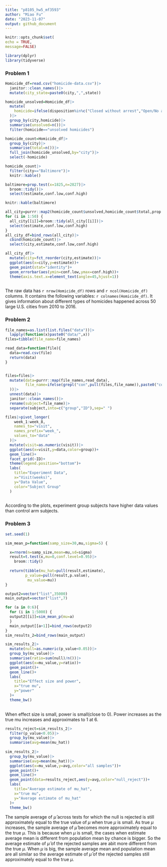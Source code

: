 ```yaml
---
title: "p8105_hw5_mf3593"
author: "Miao Fu"
date: "2023-11-07"
output: github_document
---
```


```r
knitr::opts_chunk$set(
echo = TRUE,
message=FALSE)

library(dplyr)
library(tidyverse)
```

### Problem 1
```r
Homicide_df=read.csv("homicide-data.csv")|>
  janitor::clean_names()|>
  mutate(city_state=paste0(city,",",state))

homicide_unsolved=Homicide_df|>
  mutate(
    homicide=ifelse(disposition%in%c("Closed without arrest","Open/No arrest"),"unsolved homicides","solved homicides")
  )|>
  group_by(city,homicide)|>
  summarise(unsolved=n())|>
  filter(homicide=="unsolved homicides")

homicide_count=Homicide_df|>
  group_by(city)|>
  summarise(total=n())|>
  full_join(homicide_unsolved,by="city")|>
  select(-homicide)

homicide_count|>
  filter(city=="Baltimore")|>
  knitr::kable()

baltimore=prop.test(x=1825,n=2827)|>
  broom::tidy()|>
  select(estimate,conf.low,conf.high)

knitr::kable(baltimore)

all_city=purrr::map2(homicide_count$unsolved,homicide_count$total,prop.test)
for (i in 1:50) {
  all_city[[i]]=broom::tidy(all_city[[i]])|>
  select(estimate,conf.low,conf.high)
}
all_city_df=bind_rows(all_city)|>
  cbind(homicide_count)|>
  select(city,estimate,conf.low,conf.high)

all_city_df|>
  mutate(city=fct_reorder(city,estimate))|>
  ggplot(aes(x=city,y=estimate))+
  geom_point(stat="identity")+
  geom_errorbar(aes(ymin=conf.low,ymax=conf.high))+
  theme(axis.text.x=element_text(angle=45,hjust=1))
  


```

The raw data has `r nrow(Homicide_df)` rows and `r ncol(Homicide_df)` columns. It contains the following variables: `r colnames(Homicide_df)`. It gives information about different types of homicides happened across 50 large U.S. cities from 2010 to 2016.

### Problem 2
```r
file_names=as.list(list.files("data"))|>
  lapply(function(x)paste0("data/",x))
files=tibble(file_name=file_names)

read_data=function(file){
  data=read.csv(file)
  return(data)
}


files=files|>
  mutate(data=purrr::map(file_names,read_data),
         file_name=ifelse(grepl("con",pull(files,file_name)),paste0("control ",substring(file_name,10,11)),paste0("experiment ",substring(file_name,10,11))
  ))|>
  unnest(data)|>
  janitor::clean_names()|>
  rename(subject=file_name)|>
  separate(subject,into=c("group","ID"),sep=" ")

files|>pivot_longer(
    week_1:week_8,
    names_to="visit",
    names_prefix="week_",
    values_to="data"
  )|>
  mutate(visit=as.numeric(visit))|>
  ggplot(aes(x=visit,y=data,color=group))+
  geom_line()+
  facet_grid(~ID)+
  theme(legend.position="bottom")+
  labs(
    title="Experiment Data",
    x="Visit(weeks)",
    y="Data Value",
    color="Subject Group"
  )
  
```

According to the plots, experiment group subjects have higher data values than control arm subjects. 

### Problem 3

```r
set.seed(1)

sim_mean_p=function(samp_size=30,mu,sigma=5) {

  x=rnorm(n=samp_size,mean=mu,sd=sigma)
  result=t.test(x,mu=0,conf.level=0.95)|>
    broom::tidy()
  
  return(tibble(mu_hat=pull(result,estimate),
         p_value=pull(result,p.value),
          mu_value=mu))
}

output2=vector("list",35000)
main_output=vector("list",7)

for (a in 0:6){
  for (i in 1:5000) {
  output2[[i]]=sim_mean_p(mu=a)
  }
  main_output[[a+1]]=bind_rows(output2)
}
sim_results_2=bind_rows(main_output)

sim_results_2|>
  mutate(null=as.numeric(p_value<0.05))|>
  group_by(mu_value)|>
  summarise(ratio=sum(null)/n())|>
  ggplot(aes(x=mu_value,y=ratio))+
  geom_point()+
  geom_line()+
  labs(
    title="Effect size and power",
    x="true mu",
    y="power"
  )+
  theme_bw()
  
```

When effect size is small, power is small(close to 0). Power increases as the true mu increases and approximates to 1 at 6. 

```r
results_reject=sim_results_2|>
  filter(p_value<0.05)|>
  group_by(mu_value)|>
  summarise(avg=mean(mu_hat))
  
sim_results_2|>
  group_by(mu_value)|>
  summarise(avg=mean(mu_hat))|>
  ggplot(aes(x=mu_value,y=avg,color="all samples"))+
  geom_point()+
  geom_line()+
  geom_point(data=results_reject,aes(y=avg,color="null_reject"))+
  labs(
    title="Average estimate of mu_hat",
    x="true mu",
    y="Average estimate of mu_hat"
  )+
  theme_bw()
```

The sample average of $\hat{\mu}$ across tests for which the null is rejected is still approximately equal to the true value of $\mu$ when true $\mu$ is small. As true $\mu$ increases, the sample average of $\hat{\mu}$ becomes more approximately equal to the true $\mu$. This is because when $\mu$ is small, the cases when estimate average mean is different from population mean by chance is bigger. So the average estimate of $\hat{\mu}$ of the rejected samples are abit more different from the true $\mu$. When $\mu$ is big, the sample average mean and population mean are all similar so the average estimate of $\hat{\mu}$ of the rejected samples still approximately equal to the true $\mu$.
